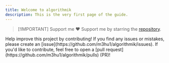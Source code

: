 ```yaml
---
title: Welcome to algorithmik
description: This is the very first page of the guide.
---
```


> [!IMPORTANT] Support me ❤️
> Support me by starring the [repository](https://github.com/m3hu1/algorithmik).

<Note type="note" title="Contribute">
Help improve this project by contributing! If you find any issues or mistakes, please create an [issue](https://github.com/m3hu1/algorithmik/issues). If you'd like to contribute, feel free to open a [pull request](https://github.com/m3hu1/algorithmik/pulls) (PR)!
</Note>

<Outlet path="*" />